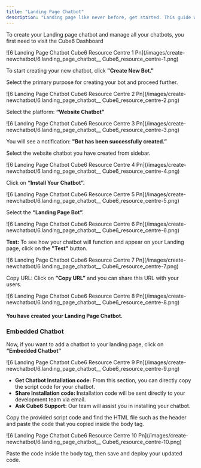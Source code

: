 ```yaml
---
title: "Landing Page Chatbot"
description: "Landing page like never before, get started. This guide will walk you through the steps to create your Landing Page chatbot."
---
```


To create your Landing page chatbot and manage all your chatbots, you first need to visit the  Cube6 Dashboard


![6 Landing Page Chatbot  Cube6 Resource Centre 1 Pn](/images/create-newchatbot/6.landing_page_chatbot__ Cube6_resource_centre-1.png)

To start creating your new chatbot, click **"Create New Bot."**

Select the primary purpose for creating your bot and proceed further.

![6 Landing Page Chatbot  Cube6 Resource Centre 2 Pn](/images/create-newchatbot/6.landing_page_chatbot__ Cube6_resource_centre-2.png)

Select the platform: **“Website Chatbot”**

![6 Landing Page Chatbot  Cube6 Resource Centre 3 Pn](/images/create-newchatbot/6.landing_page_chatbot__ Cube6_resource_centre-3.png)

You will see a notification: **"Bot has been successfully created.”**

Select the website chatbot you have created from sidebar.

![6 Landing Page Chatbot  Cube6 Resource Centre 4 Pn](/images/create-newchatbot/6.landing_page_chatbot__ Cube6_resource_centre-4.png)

Click on **“Install Your Chatbot”.**

![6 Landing Page Chatbot  Cube6 Resource Centre 5 Pn](/images/create-newchatbot/6.landing_page_chatbot__ Cube6_resource_centre-5.png)

Select the **“Landing Page Bot”.**

![6 Landing Page Chatbot  Cube6 Resource Centre 6 Pn](/images/create-newchatbot/6.landing_page_chatbot__ Cube6_resource_centre-6.png)

**Test:** To see how your chatbot will function and appear on your Landing page, click on the **"Test"** button.

![6 Landing Page Chatbot  Cube6 Resource Centre 7 Pn](/images/create-newchatbot/6.landing_page_chatbot__ Cube6_resource_centre-7.png)

Copy URL: Click on **“Copy URL”** and you can share this URL with your users.

![6 Landing Page Chatbot  Cube6 Resource Centre 8 Pn](/images/create-newchatbot/6.landing_page_chatbot__ Cube6_resource_centre-8.png)

#### **You have created your Landing Page Chatbot.**

### **Embedded Chatbot**

Now, if you want to add a chatbot to your landing page, click on **“Embedded Chatbot”**

![6 Landing Page Chatbot  Cube6 Resource Centre 9 Pn](/images/create-newchatbot/6.landing_page_chatbot__ Cube6_resource_centre-9.png)

- **Get Chatbot Installation code:** From this section, you can directly copy the script code for your chatbot.
- **Share Installation code: I**nstallation code will be sent directly to your development team via email.
- **Ask  Cube6 Support:** Our team will assist you in installing your chatbot.

Copy the provided script code and find the HTML file such as the header and paste the code that you copied inside the body tag.

![6 Landing Page Chatbot  Cube6 Resource Centre 10 Pn](/images/create-newchatbot/6.landing_page_chatbot__ Cube6_resource_centre-10.png)

Paste the code inside the body tag, then save and deploy your updated code.

 